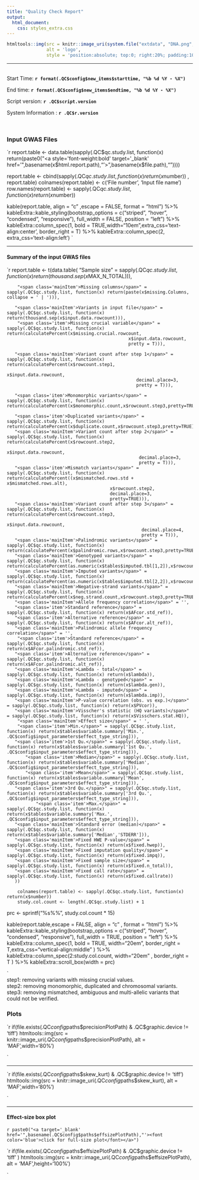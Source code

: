 ---
title: "Quality Check Report"
output:
  html_document:
    css: styles_extra.css
---

<style>
.main-container {
    max-width: 90%;
    margin-left: auto;
    margin-right: auto;
}
</style>


```{r, echo=FALSE}
htmltools::img(src = knitr::image_uri(system.file("extdata", "DNA.png", package = "GWASinspector")), 
               alt = 'logo', 
               style = 'position:absolute; top:0; right:20%; padding:10px;')
```

***

<br/>
Start Time:		**`r format(.QC$config$new_items$starttime, "%b %d %Y - %X")`**

End time:		**`r format(.QC$config$new_items$endtime, "%b %d %Y - %X")`**

Script version: **`r .QC$script.version`**

System Information : **`r .QC$r.version`**


<br/>


<h3 class="header1">Input GWAS Files</h3>



`r  report.table <- data.table(sapply(.QC$qc.study.list, 
                                  function(x) 
                                    return(paste0("<a style='font-weight:bold' target='_blank' href='",basename(x$html.report.path),"'>",basename(x$file.path),"</a>"))))
                                    
  report.table <- cbind(sapply(.QC$qc.study.list, function(x) return(x$number)) , report.table)
  colnames(report.table) <- c('File number', 'Input file name')
  row.names(report.table) <- sapply(.QC$qc.study.list, function(x) return(x$number))

kable(report.table, align = "c" ,escape = FALSE, format = "html") %>% 
kableExtra::kable_styling(bootstrap_options = c("striped", "hover", "condensed", "responsive"), 
full_width = FALSE, 
position = "left") %>%
kableExtra::column_spec(1, bold = TRUE,width="10em",extra_css='text-align:center', border_right = T) %>%
kableExtra::column_spec(2, extra_css='text-align:left')
`

***

<h4 class="header2">Summary of the input GWAS files</h4>

`r report.table <- t(data.table(
       "<span class='mainItem'>Sample size</span>" = sapply(.QC$qc.study.list, function(x) return(thousand.sep(x$MAX_N_TOTAL))),
	   
	    "<span class='mainItem'>Missing columns</span>" = sapply(.QC$qc.study.list, function(x) return(paste(x$missing.Columns, collapse = ' | '))), 
		
       "<span class='mainItem'>Variants in input file</span>" = sapply(.QC$qc.study.list, function(x) return(thousand.sep(x$input.data.rowcount))), 
		"<span class='item'>Missing crucial variable</span>" = sapply(.QC$qc.study.list, function(x) return(calculatePercent(x$missing.crucial.rowcount,
                                                  x$input.data.rowcount,
                                                  pretty = T))),
												  
       "<span class='mainItem'>Variant count after step 1</span>" = sapply(.QC$qc.study.list, function(x) return(calculatePercent(x$rowcount.step1,
                                                     x$input.data.rowcount,
                                                     decimal.place=3,
                                                     pretty = T))),
													 
	   "<span class='item'>Monomorphic variants</span>" = sapply(.QC$qc.study.list, function(x) return(calculatePercent(x$monomorphic.count,x$rowcount.step3,pretty=TRUE))),
	   
       "<span class='item'>Duplicated variants</span>" = sapply(.QC$qc.study.list, function(x) return(calculatePercent(x$duplicate.count,x$rowcount.step3,pretty=TRUE))),
	   "<span class='mainItem'>Variant count after step 2</span>" = sapply(.QC$qc.study.list, function(x) return(calculatePercent(x$rowcount.step2,
                                                      x$input.data.rowcount,
                                                      decimal.place=3,
                                                      pretty = T))),
	   "<span class='item'>Mismatch variants</span>" = sapply(.QC$qc.study.list, function(x) return(calculatePercent((x$mismatched.rows.std + x$mismatched.rows.alt),
                                           x$rowcount.step2,
                                           decimal.place=3,
                                           pretty=TRUE))),
	   "<span class='mainItem'>Variant count after step 3</span>" = sapply(.QC$qc.study.list, function(x) return(calculatePercent(x$rowcount.step3,
                                                       x$input.data.rowcount,
                                                       decimal.place=4,
                                                       pretty = T))),
	   "<span class='mainItem'>Palindromic variants</span>" = sapply(.QC$qc.study.list, function(x) return(calculatePercent(x$palindromic.rows,x$rowcount.step3,pretty=TRUE))),
       "<span class='mainItem'>Genotyped variants</span>" = sapply(.QC$qc.study.list, function(x) return(calculatePercent(as.numeric(x$tables$imputed.tbl[1,2]),x$rowcount.step3,pretty=TRUE))),
       "<span class='mainItem'>Imputed variants</span>" = sapply(.QC$qc.study.list, function(x) return(calculatePercent(as.numeric(x$tables$imputed.tbl[2,2]),x$rowcount.step3,pretty=TRUE))),
       "<span class='mainItem'>Negative-strand variants</span>" = sapply(.QC$qc.study.list, function(x) return(calculatePercent(x$neg.strand.count,x$rowcount.step3,pretty=TRUE))),
	   "<span class='mainItem'>Allele frequency correlation</span>" = '',
	   "<span class='item'>Standard reference</span>" = sapply(.QC$qc.study.list, function(x) return(x$AFcor.std_ref)),
	   "<span class='item'>Alternative reference</span>" = sapply(.QC$qc.study.list, function(x) return(x$AFcor.alt_ref)),
       "<span class='mainItem'>Palindromic allele frequency correlation</span>" = '',
        "<span class='item'>Standard reference</span>" = sapply(.QC$qc.study.list, function(x) return(x$AFcor.palindromic.std_ref)),
       "<span class='item'>Alternative reference</span>" = sapply(.QC$qc.study.list, function(x) return(x$AFcor.palindromic.alt_ref)),
       "<span class='mainItem'>Lambda - total</span>" = sapply(.QC$qc.study.list, function(x) return(x$lambda)),
       "<span class='mainItem'>Lambda - genotyped</span>" = sapply(.QC$qc.study.list, function(x) return(x$lambda.gen)),
       "<span class='mainItem'>Lambda - imputed</span>" = sapply(.QC$qc.study.list, function(x) return(x$lambda.imp)),
	   "<span class='mainItem'>P-value correlation (obs. vs exp.)</span>" = sapply(.QC$qc.study.list, function(x) return(x$PVcor)),
       "<span class='mainItem'>Visscher's statistic (HQ variants)</span>" = sapply(.QC$qc.study.list, function(x) return(x$Visschers.stat.HQ)),
        "<span class='mainItem'>Effect size</span>" = ' ',
        "<span class='item'>Min.</span>" = sapply(.QC$qc.study.list, function(x) return(x$tables$variable.summary['Min.',  .QC$config$input_parameters$effect_type_string])),
	   "<span class='item'>1st Qu.</span>" = sapply(.QC$qc.study.list, function(x) return(x$tables$variable.summary['1st Qu.',  .QC$config$input_parameters$effect_type_string])),
    	   "<span class='item'>Median</span>" = sapply(.QC$qc.study.list, function(x) return(x$tables$variable.summary['Median', .QC$config$input_parameters$effect_type_string])),
	   	   "<span class='item'>Mean</span>" = sapply(.QC$qc.study.list, function(x) return(x$tables$variable.summary['Mean', .QC$config$input_parameters$effect_type_string])),
	   "<span class='item'>3rd Qu.</span>" = sapply(.QC$qc.study.list, function(x) return(x$tables$variable.summary['3rd Qu.', .QC$config$input_parameters$effect_type_string])),
	           "<span class='item'>Max.</span>" = sapply(.QC$qc.study.list, function(x) return(x$tables$variable.summary['Max.', .QC$config$input_parameters$effect_type_string])),
	   "<span class='mainItem'>Standard error (median)</span>" = sapply(.QC$qc.study.list, function(x) return(x$tables$variable.summary['Median','STDERR'])),
       "<span class='mainItem'>Fixed HWE P-value</span>" = sapply(.QC$qc.study.list, function(x) return(x$fixed.hwep)),
	   "<span class='mainItem'>Fixed imputation quality</span>" = sapply(.QC$qc.study.list, function(x) return(x$fixed.impq)),
	   "<span class='mainItem'>Fixed sample size</span>" = sapply(.QC$qc.study.list, function(x) return(x$fixed.n_total)),
	   "<span class='mainItem'>Fixed call rate</span>" = sapply(.QC$qc.study.list, function(x) return(x$fixed.callrate))
       ))
      
	    colnames(report.table) <- sapply(.QC$qc.study.list, function(x) return(x$number))
		study.col.count <- length(.QC$qc.study.list) + 1

prc <-  sprintf("%s%%", study.col.count * 15)	
	
kable(report.table,escape = FALSE, align = "c" , format = "html") %>% 
kableExtra::kable_styling(bootstrap_options = c("striped", "hover", "condensed", "responsive"), 
full_width = TRUE, 
position = "left") %>%
kableExtra::column_spec(1, bold = TRUE, width="20em", border_right = T,extra_css="vertical-align:middle"  ) %>%
kableExtra::column_spec(2:study.col.count, width="20em" , border_right = T ) %>%
kableExtra::scroll_box(width = prc)

`
<br/>
  <div>step1: removing variants with missing crucial values.</div>
  <div>step2: removing monomorphic, duplicated and chromosomal variants.</div>
  <div>step3: removing mismatched, ambiguous and multi-allelic variants that could not be verified.</div>


<h3 class="header1">Plots</h3>

`r 
if(file.exists(.QC$config$paths$precisionPlotPath) & .QC$graphic.device != 'tiff')
	htmltools::img(src = knitr::image_uri(.QC$config$paths$precisionPlotPath), 
               alt = 'MAF',width='80%')

`


***


`r 
if(file.exists(.QC$config$paths$skew_kurt) & .QC$graphic.device != 'tiff')
	htmltools::img(src = knitr::image_uri(.QC$config$paths$skew_kurt), 
               alt = 'MAF',width='80%')

`

*** 




<h4 class="header2">Effect-size box plot</h4>
`r paste0("<a target='_blank' href='",basename(.QC$config$paths$effsizePlotPath),"'><font color='blue'>click for full-size plot</font></a>")`

`r 
if(file.exists(.QC$config$paths$effsizePlotPath) & .QC$graphic.device != 'tiff' )
	htmltools::img(src = knitr::image_uri(.QC$config$paths$effsizePlotPath), 
               alt = 'MAF',height='100%')

`

